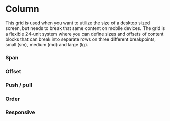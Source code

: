 
<Meta title="Components/Grid/Column" component={Col} />

# Column

This grid is used when you want to utilize the size of a desktop sized screen, but needs to break
that same content on mobile devices. The grid is a flexible 24-unit system where you can define sizes and offsets
of content blocks that can break into separate rows on three different breakpoints, small (sm), medium (md) and large (lg).

<ArgsTable of={Col} />


### Span

<Canvas>
    <Story name="span">
        <Row>
            <Col span={24} />
            <Col span={12} />
            <Col span={12} />
            <Col span={8} />
            <Col span={8} />
            <Col span={8} />
            <Col span={6} />
            <Col span={6} />
            <Col span={6} />
            <Col span={6} />
            <Col span={4} />
            <Col span={4} />
            <Col span={4} />
            <Col span={4} />
            <Col span={4} />
            <Col span={4} />
            <Col span={3} />
            <Col span={3} />
            <Col span={3} />
            <Col span={3} />
            <Col span={3} />
            <Col span={3} />
            <Col span={3} />
            <Col span={3} />
            <Col span={2} />
            <Col span={2} />
            <Col span={2} />
            <Col span={2} />
            <Col span={2} />
            <Col span={2} />
            <Col span={2} />
            <Col span={2} />
            <Col span={2} />
            <Col span={2} />
            <Col span={2} />
            <Col span={2} />
            <Col span={1} />
            <Col span={1} />
            <Col span={1} />
            <Col span={1} />
            <Col span={1} />
            <Col span={1} />
            <Col span={1} />
            <Col span={1} />
            <Col span={1} />
            <Col span={1} />
            <Col span={1} />
            <Col span={1} />
            <Col span={1} />
            <Col span={1} />
            <Col span={1} />
            <Col span={1} />
            <Col span={1} />
            <Col span={1} />
            <Col span={1} />
            <Col span={1} />
            <Col span={1} />
            <Col span={1} />
            <Col span={1} />
            <Col span={1} />
        </Row>
    </Story>
</Canvas>

### Offset

<Canvas>
    <Story name="offset">
        <div>
            <Row>
                <Col span={12} offset={6} />
            </Row>
            <Row>
                <Col span={6} offset={18} />
            </Row>
            <Row>
                <Col span={4} offset={2} />
                <Col span={4} offset={8} />
            </Row>
        </div>
    </Story>
</Canvas>

### Push / pull

<Canvas>
    <Story name="push/pull">
        <div>
            <Row>
                <Col span={6} push={18} />
                <Col span={18} pull={6} />
            </Row>
        </div>
    </Story>
</Canvas>

### Order

<Canvas>
    <Story name="order">
        <div>
            <Row>
                <Col span={6} order={2} />
                <Col span={18} order={1} />
            </Row>
        </div>
    </Story>
</Canvas>

### Responsive

<Canvas>
    <Story name="responsive">
        <div>
            <Row>
                <Col xs={{ span: 12, offset: 6 }} />
                <Col sm={{ span: 12, offset: 6 }} />
                <Col md={{ span: 12, offset: 6 }} />
                <Col lg={{ span: 12, offset: 6 }} />
            </Row>
        </div>
    </Story>
</Canvas>
